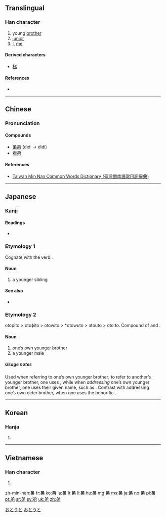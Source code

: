 ==Translingual==

===Han character===
{{stroke order}}


{{Han char|rn=57|rad=弓|as=04|sn=7|four=8022<sub>7</sub>|canj=金弓中竹 (CNLH)|ids=⿹[[丿]][[弚]]}}

# young [[brother]]
# [[junior]]
# [[I]], [[me]]

====Derived characters====
* [[梯]]

====References====
* {{Han ref|kx=0357.170|dkj=09737|dj=0673.190|hdz=10244.100|uh=5F1F|ud=24351|bh=A7CC|bd=42956}}

----

==Chinese==
{{zh-forms}}

===Pronunciation===
{{zh-pron
|m=dì
|c=dai6,tai5
|h=
|mn=tī/tē
|mn_note=tī - vernacular, tē - literary
|w=
|mc=y
|oc=y
|ma=|ma2=
|cat=n,a,pron
}}

====Compounds====
* [[弟弟]] (dìdì -> dìdi)
* [[襟弟]]

====References====
*[http://twblg.dict.edu.tw/holodict_new/result_detail.jsp?n_no=3144&curpage=1&sample=%E5%BC%9F&radiobutton=1&querytarget=1&limit=20&pagenum=1&rowcount=19 Taiwan Min Nan Common Words Dictionary (臺灣閩南語常用詞辭典)]

----

==Japanese==

===Kanji===
{{ja-kanji|grade=2|rs=弓04}}

====Readings====
* {{ja-readings
|goon=[[だい]] (dai)
|kanon=[[てい]] (tei)
|kanyoon=[[で]] (de)
|kun=[[おとうと]] (otouto)}}

===Etymology 1===
Cognate with the verb {{term|劣る|otor-|to be lesser, inferior}}.

====Noun====
{{ja-noun|おと}}

# a younger sibling

====See also====
* {{ja-r|劣る|おとる}}

===Etymology 2===
otopito > otoɸito > otowito > *otowuto > otouto > otoːto. Compound of {{term|弟||younger sibling|tr=oto|lang=ja}} and {{term|人||person|tr=pito|lang=ja}}.

====Noun====
{{ja-noun|おとうと}}

# one’s own younger brother
# a younger male

=====Usage notes=====
Used when referring to one’s own younger brother; to refer to another’s younger brother, one uses {{term|弟さん|lang=ja|tr=otōtosan}}, while when ''addressing'' one’s own younger brother, one uses their given name, such as {{term|太郎|lang=ja|tr=Tarō}}. Contrast with addressing one’s own older brother, when one uses the honorific {{term|お兄さん|lang=ja|tr=oniisan}}.

[[Category:1000 Japanese basic words|おとうと]]
[[Category:ja:Family|おとうと]]

----

==Korean==

===Hanja===
{{ko-hanja|hangeul=제|rv=je|mr=che|y=cey|eumhun=아우|ehrv=au|ehmr=au|ehy=awu}}

# {{defn|lang=ko|sort=弓04}}

----

==Vietnamese==

===Han character===
{{vi-hantu|[[đệ]], [[dễ]]|rs=弓04}}

# {{defn|lang=vi|sort=弓04}}

[[zh-min-nan:弟]]
[[fr:弟]]
[[ko:弟]]
[[la:弟]]
[[lt:弟]]
[[li:弟]]
[[hu:弟]]
[[mg:弟]]
[[ms:弟]]
[[ja:弟]]
[[no:弟]]
[[pl:弟]]
[[pt:弟]]
[[sr:弟]]
[[sv:弟]]
[[uk:弟]]
[[zh:弟]]